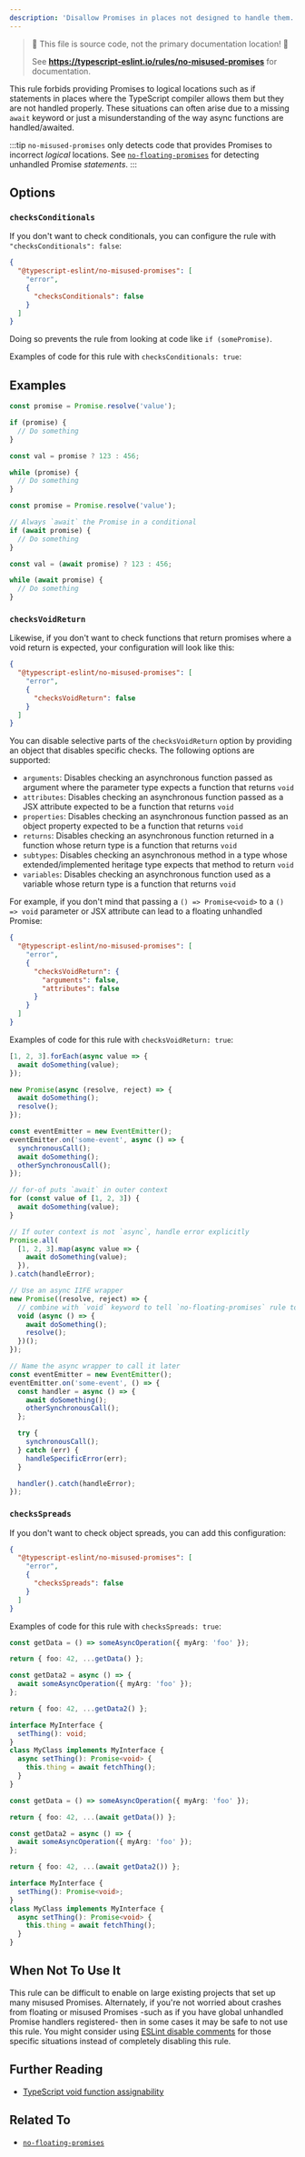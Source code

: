 ```yaml
---
description: 'Disallow Promises in places not designed to handle them.'
---
```



> 🛑 This file is source code, not the primary documentation location! 🛑
>
> See **https://typescript-eslint.io/rules/no-misused-promises** for documentation.

This rule forbids providing Promises to logical locations such as if statements in places where the TypeScript compiler allows them but they are not handled properly.
These situations can often arise due to a missing `await` keyword or just a misunderstanding of the way async
functions are handled/awaited.

:::tip
`no-misused-promises` only detects code that provides Promises to incorrect _logical_ locations.
See [`no-floating-promises`](./no-floating-promises.mdx) for detecting unhandled Promise _statements_.
:::

## Options

### `checksConditionals`

If you don't want to check conditionals, you can configure the rule with `"checksConditionals": false`:

```json
{
  "@typescript-eslint/no-misused-promises": [
    "error",
    {
      "checksConditionals": false
    }
  ]
}
```

Doing so prevents the rule from looking at code like `if (somePromise)`.

Examples of code for this rule with `checksConditionals: true`:

## Examples

<Tabs>
<TabItem value="❌ Incorrect">

```ts option='{ "checksConditionals": true }'
const promise = Promise.resolve('value');

if (promise) {
  // Do something
}

const val = promise ? 123 : 456;

while (promise) {
  // Do something
}
```

</TabItem>
<TabItem value="✅ Correct">

```ts option='{ "checksConditionals": true }'
const promise = Promise.resolve('value');

// Always `await` the Promise in a conditional
if (await promise) {
  // Do something
}

const val = (await promise) ? 123 : 456;

while (await promise) {
  // Do something
}
```

</TabItem>
</Tabs>

### `checksVoidReturn`

Likewise, if you don't want to check functions that return promises where a void return is
expected, your configuration will look like this:

```json
{
  "@typescript-eslint/no-misused-promises": [
    "error",
    {
      "checksVoidReturn": false
    }
  ]
}
```

You can disable selective parts of the `checksVoidReturn` option by providing an object that disables specific checks.
The following options are supported:

- `arguments`: Disables checking an asynchronous function passed as argument where the parameter type expects a function that returns `void`
- `attributes`: Disables checking an asynchronous function passed as a JSX attribute expected to be a function that returns `void`
- `properties`: Disables checking an asynchronous function passed as an object property expected to be a function that returns `void`
- `returns`: Disables checking an asynchronous function returned in a function whose return type is a function that returns `void`
- `subtypes`: Disables checking an asynchronous method in a type whose extended/implemented heritage type expects that method to return `void`
- `variables`: Disables checking an asynchronous function used as a variable whose return type is a function that returns `void`

For example, if you don't mind that passing a `() => Promise<void>` to a `() => void` parameter or JSX attribute can lead to a floating unhandled Promise:

```json
{
  "@typescript-eslint/no-misused-promises": [
    "error",
    {
      "checksVoidReturn": {
        "arguments": false,
        "attributes": false
      }
    }
  ]
}
```

Examples of code for this rule with `checksVoidReturn: true`:

<Tabs>
<TabItem value="❌ Incorrect">

```ts option='{ "checksVoidReturn": true }'
[1, 2, 3].forEach(async value => {
  await doSomething(value);
});

new Promise(async (resolve, reject) => {
  await doSomething();
  resolve();
});

const eventEmitter = new EventEmitter();
eventEmitter.on('some-event', async () => {
  synchronousCall();
  await doSomething();
  otherSynchronousCall();
});
```

</TabItem>
<TabItem value="✅ Correct">

```ts option='{ "checksVoidReturn": true }'
// for-of puts `await` in outer context
for (const value of [1, 2, 3]) {
  await doSomething(value);
}

// If outer context is not `async`, handle error explicitly
Promise.all(
  [1, 2, 3].map(async value => {
    await doSomething(value);
  }),
).catch(handleError);

// Use an async IIFE wrapper
new Promise((resolve, reject) => {
  // combine with `void` keyword to tell `no-floating-promises` rule to ignore unhandled rejection
  void (async () => {
    await doSomething();
    resolve();
  })();
});

// Name the async wrapper to call it later
const eventEmitter = new EventEmitter();
eventEmitter.on('some-event', () => {
  const handler = async () => {
    await doSomething();
    otherSynchronousCall();
  };

  try {
    synchronousCall();
  } catch (err) {
    handleSpecificError(err);
  }

  handler().catch(handleError);
});
```

</TabItem>
</Tabs>

### `checksSpreads`

If you don't want to check object spreads, you can add this configuration:

```json
{
  "@typescript-eslint/no-misused-promises": [
    "error",
    {
      "checksSpreads": false
    }
  ]
}
```

Examples of code for this rule with `checksSpreads: true`:

<Tabs>
<TabItem value="❌ Incorrect">

```ts option='{ "checksSpreads": true }'
const getData = () => someAsyncOperation({ myArg: 'foo' });

return { foo: 42, ...getData() };

const getData2 = async () => {
  await someAsyncOperation({ myArg: 'foo' });
};

return { foo: 42, ...getData2() };

interface MyInterface {
  setThing(): void;
}
class MyClass implements MyInterface {
  async setThing(): Promise<void> {
    this.thing = await fetchThing();
  }
}
```

</TabItem>
<TabItem value="✅ Correct">

```ts option='{ "checksSpreads": true }'
const getData = () => someAsyncOperation({ myArg: 'foo' });

return { foo: 42, ...(await getData()) };

const getData2 = async () => {
  await someAsyncOperation({ myArg: 'foo' });
};

return { foo: 42, ...(await getData2()) };

interface MyInterface {
  setThing(): Promise<void>;
}
class MyClass implements MyInterface {
  async setThing(): Promise<void> {
    this.thing = await fetchThing();
  }
}
```

</TabItem>
</Tabs>

## When Not To Use It

This rule can be difficult to enable on large existing projects that set up many misused Promises.
Alternately, if you're not worried about crashes from floating or misused Promises -such as if you have global unhandled Promise handlers registered- then in some cases it may be safe to not use this rule.
You might consider using [ESLint disable comments](https://eslint.org/docs/latest/use/configure/rules#using-configuration-comments-1) for those specific situations instead of completely disabling this rule.

## Further Reading

- [TypeScript void function assignability](https://github.com/Microsoft/TypeScript/wiki/FAQ#why-are-functions-returning-non-void-assignable-to-function-returning-void)

## Related To

- [`no-floating-promises`](./no-floating-promises.mdx)
